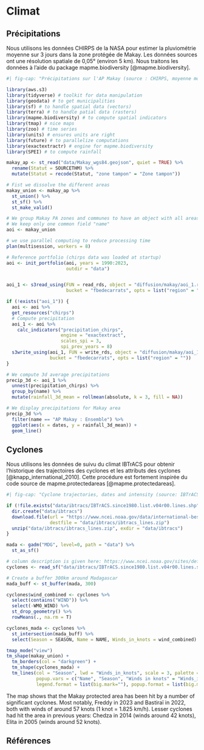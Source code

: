 # Climat

## Précipitations

Nous utilisons les données CHIRPS de la NASA pour estimer la pluviométrie moyenne sur 3 jours dans la zone protégée de Makay. Les données sources ont une résolution spatiale de 0,05° (environ 5 km). Nous traitons les données à l'aide du package mapme.biodiversity [@mapme.biodiversity].

```r
#| fig-cap: "Précipitations sur l'AP Makay (source : CHIRPS, moyenne mobile sur 3 jours)"

library(aws.s3)
library(tidyverse) # toolkit for data manipulation
library(geodata) # to get municipalities
library(sf) # to handle spatial data (vectors)
library(terra) # to handle patial data (rasters)
library(mapme.biodiversity) # to compute spatial indicators
library(tmap) # nice maps
library(zoo) # time series
library(units) # ensures units are right
library(future) # to parallelize computations
library(exactextractr) # engine for mapme.biodiversity
library(SPEI) # to compute rainfall  

makay_ap <- st_read("data/Makay_wgs84.geojson", quiet = TRUE) %>% 
  rename(Statut = SOURCETHM) %>% 
  mutate(Statut = recode(Statut, "zone tampon" = "Zone tampon"))

# Fist we dissolve the different areas
makay_union <- makay_ap %>% 
  st_union() %>% 
  st_sf() %>% 
  st_make_valid()

# We group Makay PA zones and communes to have an object with all areas of interest
# We keep only one common field "name"
aoi <- makay_union

# we use parallel computing to reduce processing time
plan(multisession, workers = 8)

# Reference portfolio (chirps data was loaded at startup)
aoi <- init_portfolio(aoi, years = 1990:2023,
                      outdir = "data") 


aoi_1 <- s3read_using(FUN = read_rds, object = "diffusion/makay/aoi_1.rds",
                      bucket = "fbedecarrats", opts = list("region" = ""))

if (!exists("aoi_1")) {
  aoi <- aoi %>%
  get_resources("chirps")
  # Compute precipitation
  aoi_1 <- aoi %>%
    calc_indicators("precipitation_chirps",
                    engine = "exactextract",
                    scales_spi = 3,
                    spi_prev_years = 8)
  s3write_using(aoi_1, FUN = write_rds, object = "diffusion/makay/aoi_1.rds",
                bucket = "fbedecarrats", opts = list("region" = ""))
}

# We compute 3d average precipitations
precip_3d <- aoi_1 %>%
  unnest(precipitation_chirps) %>%
  group_by(name) %>%
  mutate(rainfall_3d_mean = rollmean(absolute, k = 3, fill = NA))

# We display precipitations for Makay area
precip_3d %>%
  filter(name == "AP Makay : Ensemble") %>%
  ggplot(aes(x = dates, y = rainfall_3d_mean)) +
  geom_line()
```

## Cyclones

Nous utilisons les données de suivu du climat IBTrACS pour obtenir l'historique des trajectoires des cyclones et les attributs des cyclones [@knapp_international_2010]. Cette procédure est fortement inspirée du code source de mapme.protectedareas [@mapme.protectedareas].

```r
#| fig-cap: "Cyclone trajectories, dates and intensity (source: IBTrACS)"

if (!file.exists("data/ibtracs/IBTrACS.since1980.list.v04r00.lines.shp")) {
  dir.create("data/ibtracs")
  download.file(url = "https://www.ncei.noaa.gov/data/international-best-track-archive-for-climate-stewardship-ibtracs/v04r00/access/shapefile/IBTrACS.since1980.list.v04r00.lines.zip", 
                destfile = "data/ibtracs/ibtracs_lines.zip")
  unzip("data/ibtracs/ibtracs_lines.zip", exdir = "data/ibtracs")
}

mada <- gadm("MDG", level=0, path = "data") %>%
  st_as_sf()

# column description is given here: https://www.ncei.noaa.gov/sites/default/files/2021-07/IBTrACS_v04_column_documentation.pdf
cyclones <- read_sf("data/ibtracs/IBTrACS.since1980.list.v04r00.lines.shp")

# Create a buffer 300km around Madagascar
mada_buff <- st_buffer(mada, 300)

cyclones$wind_combined <- cyclones %>%
  select(contains("WIND")) %>%
  select(-WMO_WIND) %>%
  st_drop_geometry() %>%
  rowMeans(., na.rm = T)

cyclones_mada <- cyclones %>%
  st_intersection(mada_buff) %>%
  select(Season = SEASON, Name = NAME, Winds_in_knots = wind_combined)

tmap_mode("view")
tm_shape(makay_union) + 
  tm_borders(col = "darkgreen") + 
  tm_shape(cyclones_mada) +
  tm_lines(col = "Season", lwd = "Winds_in_knots", scale = 3, palette = "Blues",
           popup.vars = c("Name", "Season", "Winds in knots" = "Winds_in_knots"),
           legend.format = list(big.mark=""), popup.format = list(big.mark=""))

```

The map shows that the Makay protected area has been hit by a number of significant cyclones. Most notably, Freddy in 2023 and Bastiraï in 2022, both with winds of around 57 knots (1 knot = 1.825 km/h). Lesser cyclones had hit the area in previous years: Chedza in 2014 (winds around 42 knots), Elita in 2005 (winds around 52 knots).

## Références